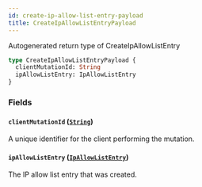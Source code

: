 ```yaml
---
id: create-ip-allow-list-entry-payload
title: CreateIpAllowListEntryPayload
---
```


Autogenerated return type of CreateIpAllowListEntry

```graphql
type CreateIpAllowListEntryPayload {
  clientMutationId: String
  ipAllowListEntry: IpAllowListEntry
}
```

### Fields

#### `clientMutationId` ([`String`](/docs/api/scalars/string))

A unique identifier for the client performing the mutation.

#### `ipAllowListEntry` ([`IpAllowListEntry`](/docs/api/objects/ip-allow-list-entry))

The IP allow list entry that was created.

